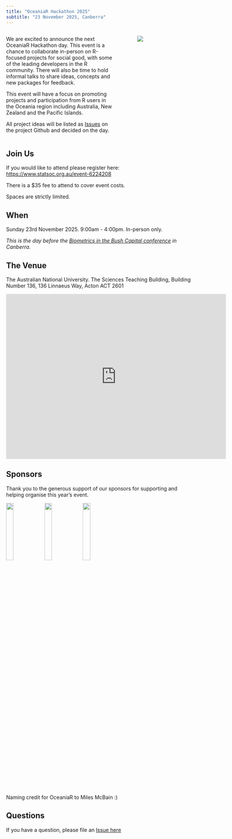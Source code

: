 ```yaml
---
title: "OceaniaR Hackathon 2025"
subtitle: "23 November 2025, Canberra"
---
```


:::: {.columns}

::: {.column width="60%"}

We are excited to announce the next OceaniaR Hackathon day. This event is a 
chance to collaborate in-person on R-focused projects for social good, with some
of the leading developers in the R community. There will also be time to hold informal talks to share ideas, concepts and new packages for feedback.   

This event will have a focus on promoting projects and participation from R users in the Oceania region including Australia, New Zealand and the Pacific Islands. 

All project ideas will be listed as [Issues](https://github.com/StatSocAus/oceaniar-hack-2025/issues) on the project Github and decided on the day.  

:::

::: {.column width="5%"}

:::

::: {.column width="30%"}
![](logo/cbr.jpg){fig-align="right"}
:::

::::

## Join Us  

If you would like to attend please register here: [https://www.statsoc.org.au/event-6224208](https://www.statsoc.org.au/event-6224208)  

There is a $35 fee to attend to cover event costs.    

Spaces are strictly limited.


## When 

Sunday 23rd November 2025. 9:00am - 4:00pm. In-person only.

*This is the day before the [Biometrics in the Bush Capital conference](https://biometricsociety.org.au/conference2025/index.html) in Canberra.*

## The Venue   

The Australian National University. The Sciences Teaching Building, Building Number 136, 136 Linnaeus Way, Acton ACT 2601  

<iframe src="https://www.google.com/maps/embed?pb=!1m18!1m12!1m3!1d3257.1855870026807!2d149.11495087576978!3d-35.27651177272056!2m3!1f0!2f0!3f0!3m2!1i1024!2i768!4f13.1!3m3!1m2!1s0x6b164d451e009d05%3A0x267fc2598f3fc858!2sThe%20Sciences%20Teaching%20Building%2C%20Building%20Number%20136!5e0!3m2!1sen!2sau!4v1749513925419!5m2!1sen!2sau" width="600" height="450" style="border:0;" allowfullscreen="" loading="lazy" referrerpolicy="no-referrer-when-downgrade"></iframe>


## Sponsors   

Thank you to the generous support of our sponsors for supporting and helping organise this year's event.  

[![](logo/anu.svg){width=20%}](https://www.anu.edu.au/) 
[![](logo/SSA.png){width=20%}](https://www.statsoc.org.au/)
[![](logo/wave.png){width=20%}](https://www.wavedatalabs.com.au/)

Naming credit for OceaniaR to Miles McBain :)  


## Questions  

If you have a question, please file an [Issue here](https://github.com/StatSocAus/oceaniar-hack-2025/issues)  

